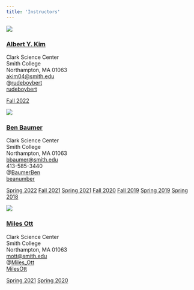 ```yaml
---
title: 'Instructors'
---
```




<div class="row">



<!----------------------------- Albert Y. Kim -----------------------------> 
<div class="col-sm-12 col-md-6">
<div class="thumbnail">

![](img/albert_kim_crop.jpeg)

<div class="caption">

### [Albert Y. Kim](https://www.smith.edu/academics/faculty/albert-kim)

Clark Science Center  
Smith College  
Northampton, MA 01063  
<i class="fas fa-at"></i> [akim04@smith.edu](mailto:akim04@smith.edu)  
<i class="fab fa-twitter"></i> @[rudeboybert](http://www.twitter.com/rudeboybert)  
<i class="fab fa-github"></i> [rudeboybert](http://www.github.com/rudeboybert)

<p>
<a href="#" class="btn btn-primary" role="button">Fall 2022</a>
</p>
</div>
</div>
</div>



<!----------------------------- Ben Baumer -----------------------------> 
<div class="col-sm-12 col-md-6">
<div class="thumbnail">

![](img/ben_baumer_crop.jpg)

<div class="caption">

### [Ben Baumer](https://www.smith.edu/academics/faculty/ben-baumer)

Clark Science Center  
Smith College  
Northampton, MA 01063  
<i class="fas fa-at"></i> [bbaumer@smith.edu](mailto:bbaumer@smith.edu)  
<i class="fas fa-phone"></i> 413-585-3440  
<i class="fab fa-twitter"></i> @[BaumerBen](http://www.twitter.com/BaumerBen)  
<i class="fab fa-github"></i> [beanumber](http://www.github.com/beanumber)

<p>
<a href="#" class="btn btn-primary" role="button">Spring 2022</a>
<a href="#" class="btn btn-default" role="button">Fall 2021</a>
<a href="#" class="btn btn-primary" role="button">Spring 2021</a>
<a href="#" class="btn btn-default" role="button">Fall 2020</a>
<a href="#" class="btn btn-default" role="button">Fall 2019</a>
<a href="#" class="btn btn-primary" role="button">Spring 2019</a>
<a href="#" class="btn btn-primary" role="button">Spring 2018</a>
</p>
</div>
</div>
</div>



<!----------------------------- Miles Ott -----------------------------> 
<div class="col-sm-12 col-md-6">
<div class="thumbnail">

![](img/Miles_Ott.png)
<div class="caption">

### [Miles Ott](Miles Ott)

Clark Science Center  
Smith College  
Northampton, MA 01063  
<i class="fas fa-at"></i> [mott@smith.edu](mailto:mott@smith.edu)  
<!--<i class="fas fa-phone"></i> 413-585-3537-->
<i class="fab fa-twitter"></i> @[Miles_Ott](http://www.twitter.com/Miles_Ott)  
<i class="fab fa-github"></i> [MilesOtt](http://www.github.com/MilesOtt)

<p>
<a href="#" class="btn btn-primary" role="button">Spring 2021</a>
<a href="#" class="btn btn-primary" role="button">Spring 2020</a>
</p>
</div>
</div>
</div>



</div>

